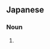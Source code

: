 ==Japanese==
{{ja-kanjitab}}

===Noun===
{{ja-noun|うしかもしか|ウシカモシカ}}

# {{alternative form of|牛氈鹿|lang=ja}}